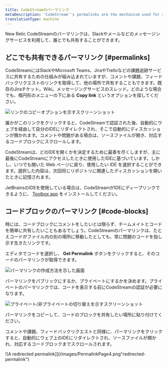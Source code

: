 ```yaml
---
title: CodeStreamのパーマリンク
metaDescription: 'CodeStream''s permalinks are the mechanism used for sharing to specific comments, issues, and feedback requests to your issue-tracking service.'
translationType: machine
---
```


New Relic CodeStreamのパーマリンクは、Slackやメールなどのメッセージングサービスを利用して、誰とでも共有することができます。

## どこでも共有できるパーマリンク [#permalinks]

CodeStreamにはSlackやMicrosoft Teams、JiraやTrelloなどの課題追跡サービスに共有するための仕組みが組み込まれていますが、コメントや課題、フィードバックリクエストのリンクを取得して、他の場所で共有することもできます。既存のJiraチケット。Wiki。メッセージングサービスのスレッド。どのような場合でも、楕円形のメニューの下にある **Copy link** というオプションを探してください。

![リンクのコピーオプションを示すスクリーンショット](/images/CodemarkMenu-CopyLink.png "コピー・リンク")

誰かがこのリンクをクリックすると、CodeStreamで認証された後、自動的にウェブを経由して自分のIDEにリダイレクトされ、そこで自動的にディスカッションが開かれます。コメントや問題がある場合は、ソースファイルが開き、対応するコードブロックにスクロールします。

CodeStreamは、どのIDEを開くかを決定するために最善を尽くしますが、主に最後にCodeStreamにアクセスしたときに使用したIDEに基づいています。しかし、いつでも開いた Web ページに戻り、使用したい IDE を選択することができます。選択した内容は、次回同じリポジトリに関連したディスカッションを開いたときに記憶されます。

JetBrainsのIDEを使用している場合は、CodeStreamがIDEにディープリンクできるように、 [Toolbox app](https://www.jetbrains.com/toolbox-app/) をインストールしてください。

## コードブロックのパーマリンク [#code-blocks]

時には、コードブロックにコメントをしたいとは限らず、チームメイトとコードを簡単に共有したいこともあるでしょう。CodeStreamのパーマリンクは、たとえコードがファイル内の別の場所に移動したとしても、常に問題のコードを指し示す生きたリンクです。

エディタでコードを選択し、 **Get Permalink** ボタンをクリックすると、そのコードのパーマリンクが取得できます。

![パーマリンクの作成方法を示した画面](/images/GetPermalink1.png "パーマリンク取得")

パーマリンクをパブリックにするか、プライベートにするかを決めます。プライベートのパーマリンクでは、コードを表示する前にCodeStreamの認証が必要になります。

![プライベート/非プライベートの切り替えを示すスクリーンショット](/images/NewPermalink2.png "プライベートトグル")

パーマリンクをコピーして、コードのブロックを共有したい場所に貼り付けてください。

コメントや課題、フィードバックリクエストと同様に、パーマリンクをクリックすると、自動的にウェブ上のIDEにリダイレクトされ、ソースファイルが開かれ、対応するコードブロックまでスクロールされます。

!\[A redirected permalink]](/images/PermalinkPage4.png"redirected-permalink")